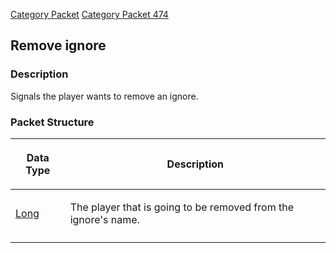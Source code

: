 [[Category Packet]]
[[Category Packet 474]]
{{packet|name=Remove ignore|description=Sent when a player removes a player from their ignore list.|opcode=1|type=Fixed|length=8|revision=474}}
== Remove ignore ==

=== Description ===

Signals the player wants to remove an ignore.

=== Packet Structure ===
{|border=2
! Data Type
! Description
|-
| [[Data Types#Standard data types|Long]]
| The player that is going to be removed from the ignore's name.
|-
|}